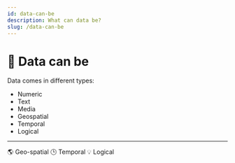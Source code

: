 ```yaml
---
id: data-can-be
description: What can data be?
slug: /data-can-be
---
```


# 👀 Data can be


Data comes in different types:

- Numeric
- Text
- Media
- Geospatial
- Temporal
- Logical

---

<ReferenceLink href="/Geospatial">🌎 Geo-spatial</ReferenceLink>
<ReferenceLink href="/Temporal">🕒 Temporal</ReferenceLink>
<ReferenceLink href="/Logical">💡 Logical</ReferenceLink>